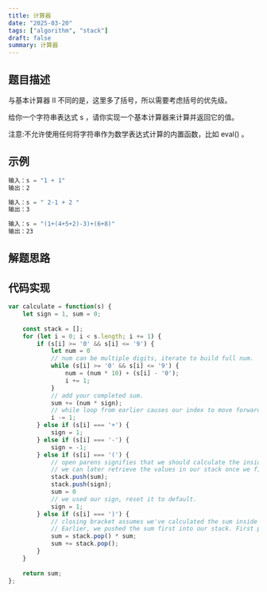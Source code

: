 ```yaml
---
title: 计算器
date: "2025-03-20"
tags: ["algorithm", "stack"]
draft: false
summary: 计算器
---
```


## 题目描述
与基本计算器 II 不同的是，这里多了括号，所以需要考虑括号的优先级。

给你一个字符串表达式 s ，请你实现一个基本计算器来计算并返回它的值。

注意:不允许使用任何将字符串作为数学表达式计算的内置函数，比如 eval() 。

## 示例

```js
输入：s = "1 + 1"
输出：2
```

```js
输入：s = " 2-1 + 2 "
输出：3
```

```js
输入：s = "(1+(4+5+2)-3)+(6+8)"
输出：23
```

## 解题思路


## 代码实现

```js
var calculate = function(s) {
    let sign = 1, sum = 0;
    
    const stack = []; 
    for (let i = 0; i < s.length; i += 1) {
        if (s[i] >= '0' && s[i] <= '9') {
            let num = 0
			// num can be multiple digits, iterate to build full num.
            while (s[i] >= '0' && s[i] <= '9') {
                num = (num * 10) + (s[i] - '0');
                i += 1;
            }
			// add your completed sum.
            sum += (num * sign);
			// while loop from earlier causes our index to move forward once, bring it back
            i -= 1;
        } else if (s[i] === '+') {
            sign = 1;
        } else if (s[i] === '-') {
            sign = -1;
        } else if (s[i] === '(') {
			// open parens signifies that we should calculate the inside of the parens first and store the outer sum and sign in stack. 
			// we can later retrieve the values in our stack once we find a closing bracket.
            stack.push(sum);
            stack.push(sign);
            sum = 0
			// we used our sign, reset it to default.
            sign = 1;
        } else if (s[i] === ')') {
			// closing bracket assumes we've calculated the sum inside the parens. 
			// Earlier, we pushed the sum first into our stack. First pop will be the sign. Second pop will be the outer sum.
            sum = stack.pop() * sum;
            sum += stack.pop();
        }
    }
    
    return sum;
};
```




















